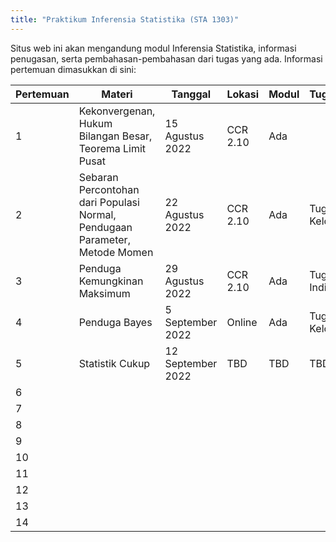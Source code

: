 ```yaml
---
title: "Praktikum Inferensia Statistika (STA 1303)"
---
```


Situs web ini akan mengandung modul Inferensia Statistika, informasi penugasan, serta pembahasan-pembahasan dari tugas yang ada. Informasi pertemuan dimasukkan di sini:

| Pertemuan | Materi                                                                      | Tanggal           | Lokasi   | Modul | Tugas/Kuis     | Pembahasan          |
|-----------|-----------------------------------------------------------------------------|-------------------|----------|-------|----------------|---------------------|
| 1         | Kekonvergenan, Hukum Bilangan Besar, Teorema Limit Pusat                    | 15 Agustus 2022   | CCR 2.10 | Ada   |                | Latihan Soal, Tugas |
| 2         | Sebaran Percontohan dari Populasi Normal, Pendugaan Parameter, Metode Momen | 22 Agustus 2022   | CCR 2.10 | Ada   | Tugas Kelompok | Latihan Soal, Tugas |
| 3         | Penduga Kemungkinan Maksimum                                                | 29 Agustus 2022   | CCR 2.10 | Ada   | Tugas Individu | Latihan Soal, Tugas |
| 4         | Penduga Bayes                                                               | 5 September 2022  | Online   | Ada   | Tugas Kelompok | Latihan Soal        |
| 5         | Statistik Cukup                                                             | 12 September 2022 | TBD      | TBD   | TBD            | TBD                 |
| 6         |                                                                             |                   |          |       |                |                     |
| 7         |                                                                             |                   |          |       |                |                     |
| 8         |                                                                             |                   |          |       |                |                     |
| 9         |                                                                             |                   |          |       |                |                     |
| 10        |                                                                             |                   |          |       |                |                     |
| 11        |                                                                             |                   |          |       |                |                     |
| 12        |                                                                             |                   |          |       |                |                     |
| 13        |                                                                             |                   |          |       |                |                     |
| 14        |                                                                             |                   |          |       |                |                     |